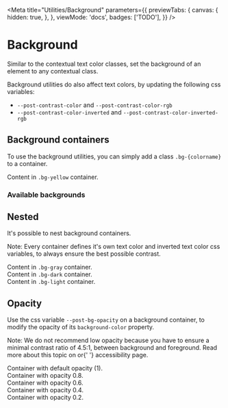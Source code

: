 
<Meta
  title="Utilities/Background"
  parameters={{
    previewTabs: {
      canvas: {
        hidden: true,
      },
    },
    viewMode: 'docs',
    badges: ['TODO'],
  }}
/>

# Background

<p className="lead">
  Similar to the contextual text color classes, set the background of an element to any contextual
  class.
</p>
Background utilities do also affect text colors, by updating the following css variables:

- `--post-contrast-color` and `--post-contrast-color-rgb`
- `--post-contrast-color-inverted` and `--post-contrast-color-inverted-rgb`

## Background containers

To use the background utilities, you can simply add a class `.bg-{colorname}` to a container.

<Canvas withSource="open">
  <Story name="Background containers">
    <div class="bg-yellow p-3">
      Content in <code>.bg-yellow</code> container.
    </div>
  </Story>
</Canvas>

### Available backgrounds

<BackgroundContainers></BackgroundContainers>

## Nested

It's possible to nest background containers.

<p className="text-secondary fst-italic">
  Note: Every container defines it's own text color and inverted text color css variables, to always
  ensure the best possible contrast.
</p>

<Canvas withSource="open">
  <Story name="Nested">
    <div class="bg-gray p-3">
      Content in <code>.bg-gray</code> container.
      <div class="bg-dark p-3">
        Content in <code>.bg-dark</code> container.
        <div class="bg-light p-3">
          Content in <code>.bg-light</code> container.
        </div>
      </div>
    </div>
  </Story>
</Canvas>

## Opacity

Use the css variable `--post-bg-opacity` on a background container, to modify the opacity of its `background-color` property.

<p className="text-secondary fst-italic">
  Note: We do not recommend low opacity because you have to ensure a minimal contrast ratio of
  4.5:1, between background and foreground. Read more about this topic on or{' '}
  <LinkTo kind="foundations-accessibility">accessibility</LinkTo> page.
</p>

<Canvas withSource="open">
  <Story name="Opacity">
    <div class="bg-aubergine p-3">Container with default opacity (1).</div>
    <div class="bg-aubergine p-3" style={{ '--post-bg-opacity': 0.8 }}>
      Container with opacity 0.8.
    </div>
    <div class="bg-aubergine p-3" style={{ '--post-bg-opacity': 0.6 }}>
      Container with opacity 0.6.
    </div>
    <div class="bg-aubergine p-3" style={{ '--post-bg-opacity': 0.4 }}>
      Container with opacity 0.4.
    </div>
    <div class="bg-aubergine p-3" style={{ '--post-bg-opacity': 0.2 }}>
      Container with opacity 0.2.
    </div>
  </Story>
</Canvas>
